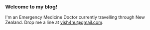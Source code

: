 ### Welcome to my blog!
I'm an Emergency Medicine Doctor currently travelling through New Zealand. Drop me a line at vish4nu@gmail.com.
